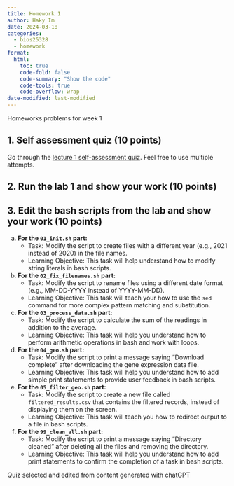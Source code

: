 ```yaml
---
title: Homework 1
author: Haky Im
date: 2024-03-18
categories:
  - bios25328
  - homework
format:
  html:
    toc: true
    code-fold: false
    code-summary: "Show the code"
    code-tools: true
    code-overflow: wrap
date-modified: last-modified
---
```


Homeworks problems for week 1

## 1. Self assessment quiz (10 points)
Go through the
[lecture 1 self-assessment quiz](https://forms.gle/qd8zykYyQg16RfEC7). Feel free to use multiple attempts.

## 2. Run the lab 1 and show your work (10 points)

## 3. Edit the bash scripts from the lab and show your work (10 points) 

a. **For the `01_init.sh` part:**
   - Task: Modify the script to create files with a different year (e.g., 2021 instead of 2020) in the file names.
   - Learning Objective: This task will help understand how to modify string literals in bash scripts.

b. **For the `02_fix_filenames.sh` part:**
   - Task: Modify the script to rename files using a different date format (e.g., MM-DD-YYYY instead of YYYY-MM-DD).
   - Learning Objective: This task will teach your how to use the `sed` command for more complex pattern matching and substitution.

c. **For the `03_process_data.sh` part:**
   - Task: Modify the script to calculate the sum of the readings in addition to the average.
   - Learning Objective: This task will help you understand how to perform arithmetic operations in bash and work with loops.

d. **For the `04_geo.sh` part:**
   - Task: Modify the script to print a message saying "Download complete" after downloading the gene expression data file.
   - Learning Objective: This task will help you understand how to add simple print statements to provide user feedback in bash scripts.

e. **For the `05_filter_geo.sh` part:**
   - Task: Modify the script to create a new file called `filtered_results.csv` that contains the filtered records, instead of displaying them on the screen.
   - Learning Objective: This task will teach you how to redirect output to a file in bash scripts.

f. **For the `99_clean_all.sh` part:**
   - Task: Modify the script to print a message saying "Directory cleaned" after deleting all the files and removing the directory.
   - Learning Objective: This task will help you understand how to add print statements to confirm the completion of a task in bash scripts.


Quiz selected and edited from content generated with chatGPT


